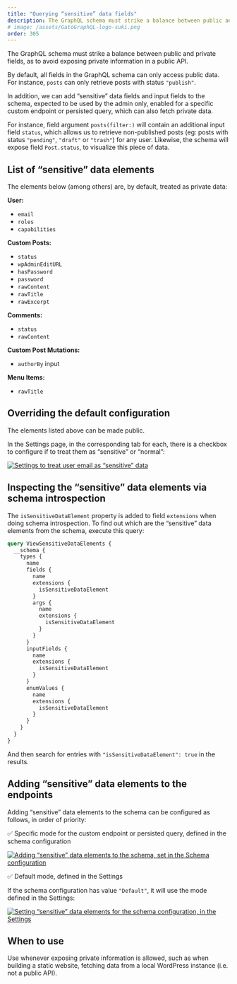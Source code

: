 ```yaml
---
title: "Querying “sensitive” data fields"
description: The GraphQL schema must strike a balance between public and private fields, as to avoid exposing private information in a public API.
# image: /assets/GatoGraphQL-logo-suki.png
order: 305
---
```


The GraphQL schema must strike a balance between public and private fields, as to avoid exposing private information in a public API.

By default, all fields in the GraphQL schema can only access public data. For instance, `posts` can only retrieve posts with status `"publish"`.

In addition, we can add “sensitive” data fields and input fields to the schema, expected to be used by the admin only, enabled for a specific custom endpoint or persisted query, which can also fetch private data.

For instance, field argument `posts(filter:)` will contain an additional input field `status`, which allows us to retrieve non-published posts (eg: posts with status `"pending"`, `"draft"` or `"trash"`) for any user. Likewise, the schema will expose field `Post.status`, to visualize this piece of data.

## List of “sensitive” data elements

The elements below (among others) are, by default, treated as private data:

**User:**

- `email`
- `roles`
- `capabilities`

**Custom Posts:**

- `status`
- `wpAdminEditURL`
- `hasPassword`
- `password`
- `rawContent`
- `rawTitle`
- `rawExcerpt`

**Comments:**

- `status`
- `rawContent`

**Custom Post Mutations:**

- `authorBy` input

**Menu Items:**

- `rawTitle`

## Overriding the default configuration

The elements listed above can be made public.

In the Settings page, in the corresponding tab for each, there is a checkbox to configure if to treat them as “sensitive” or “normal”:

<div class="img-width-1024" markdown=1>

<a href="/assets/guides/upstream/settings-treat-user-email-as-sensitive-data.png" target="_blank">![Settings to treat user email as “sensitive” data](/assets/guides/upstream/settings-treat-user-email-as-sensitive-data.png "Settings to treat user email as “sensitive” data")</a>

</div>

## Inspecting the “sensitive” data elements via schema introspection

The `isSensitiveDataElement` property is added to field `extensions` when doing schema introspection. To find out which are the “sensitive” data elements from the schema, execute this query:

```graphql
query ViewSensitiveDataElements {
  __schema {
    types {
      name
      fields {
        name
        extensions {
          isSensitiveDataElement
        }
        args {
          name
          extensions {
            isSensitiveDataElement
          }
        }
      }
      inputFields {
        name
        extensions {
          isSensitiveDataElement
        }
      }
      enumValues {
        name
        extensions {
          isSensitiveDataElement
        }
      }
    }
  }
}
```

And then search for entries with `"isSensitiveDataElement": true` in the results.

## Adding “sensitive” data elements to the endpoints

Adding “sensitive” data elements to the schema can be configured as follows, in order of priority:

✅ Specific mode for the custom endpoint or persisted query, defined in the schema configuration

<a href="/assets/guides/upstream/schema-configuration-adding-sensitive-fields-to-schema.png" target="_blank">![Adding “sensitive” data elements to the schema, set in the Schema configuration](/assets/guides/upstream/schema-configuration-adding-sensitive-fields-to-schema.png "Adding “sensitive” data elements to the schema, set in the Schema configuration")</a>

✅ Default mode, defined in the Settings

If the schema configuration has value `"Default"`, it will use the mode defined in the Settings:

<div class="img-width-1024" markdown=1>

<a href="/assets/guides/upstream/settings-schema-expose-sensitive-data-default.png" target="_blank">![Setting “sensitive” data elements for the schema configuration, in the Settings](/assets/guides/upstream/settings-schema-expose-sensitive-data-default.png "Setting “sensitive” data elements for the schema configuration, in the Settings")</a>

</div>

## When to use

Use whenever exposing private information is allowed, such as when building a static website, fetching data from a local WordPress instance (i.e. not a public API).
